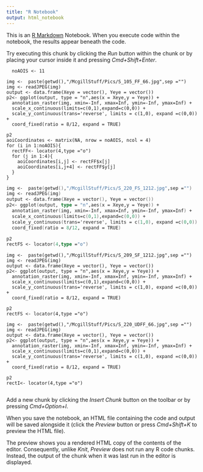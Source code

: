 ```yaml
---
title: "R Notebook"
output: html_notebook
---
```


This is an [R Markdown](http://rmarkdown.rstudio.com) Notebook. When you execute code within the notebook, the results appear beneath the code. 

Try executing this chunk by clicking the *Run* button within the chunk or by placing your cursor inside it and pressing *Cmd+Shift+Enter*. 
```AOIS
  noAOIS <- 11
```
```FF
img <-  paste(getwd(),"/McgillStuff/Pics/S_105_FF_66.jpg",sep ="")
img <- readJPEG(img)
output <- data.frame(Xeye = vector(), Yeye = vector())
p2<- ggplot(output, type = "n",aes(x = Xeye,y = Yeye)) +
  annotation_raster(img, xmin=-Inf, xmax=Inf, ymin=-Inf, ymax=Inf) + 
  scale_x_continuous(limits=c(0,1),expand=c(0,0)) + 
  scale_y_continuous(trans='reverse', limits = c(1,0), expand =c(0,0)) +
  coord_fixed(ratio = 8/12, expand = TRUE)

p2
aoiCoordinates <- matrix(NA, nrow = noAOIS, ncol = 4)
for (i in 1:noAOIS){
  rectFF<- locator(4,type ="o")
  for (j in 1:4){
    aoiCoordinates[i,j] <- rectFF$x[j]
    aoiCoordinates[i,j+4] <- rectFF$y[j]
  }
}
```


```FS
img <-  paste(getwd(),"/McgillStuff/Pics/S_220_FS_1212.jpg",sep ="")
img <- readJPEG(img)
output <- data.frame(Xeye = vector(), Yeye = vector())
p2<- ggplot(output, type = "n",aes(x = Xeye,y = Yeye)) +
  annotation_raster(img, xmin=-Inf, xmax=Inf, ymin=-Inf, ymax=Inf) + 
  scale_x_continuous(limits=c(0,1),expand=c(0,0)) + 
  scale_y_continuous(trans='reverse', limits = c(1,0), expand =c(0,0)) +
  coord_fixed(ratio = 8/12, expand = TRUE)

p2
rectFS <- locator(4,type ="o")
```
```SF
img <-  paste(getwd(),"/McgillStuff/Pics/S_209_SF_1212.jpg",sep ="")
img <- readJPEG(img)
output <- data.frame(Xeye = vector(), Yeye = vector())
p2<- ggplot(output, type = "n",aes(x = Xeye,y = Yeye)) +
  annotation_raster(img, xmin=-Inf, xmax=Inf, ymin=-Inf, ymax=Inf) + 
  scale_x_continuous(limits=c(0,1),expand=c(0,0)) + 
  scale_y_continuous(trans='reverse', limits = c(1,0), expand =c(0,0)) +
  coord_fixed(ratio = 8/12, expand = TRUE)

p2
rectFS <- locator(4,type ="o")
```


```I
img <-  paste(getwd(),"/McgillStuff/Pics/S_220_UDFF_66.jpg",sep ="")
img <- readJPEG(img)
output <- data.frame(Xeye = vector(), Yeye = vector())
p2<- ggplot(output, type = "n",aes(x = Xeye,y = Yeye)) +
  annotation_raster(img, xmin=-Inf, xmax=Inf, ymin=-Inf, ymax=Inf) + 
  scale_x_continuous(limits=c(0,1),expand=c(0,0)) + 
  scale_y_continuous(trans='reverse', limits = c(1,0), expand =c(0,0)) +
  coord_fixed(ratio = 8/12, expand = TRUE)

p2
rectI<- locator(4,type ="o")
```

```

```

Add a new chunk by clicking the *Insert Chunk* button on the toolbar or by pressing *Cmd+Option+I*.

When you save the notebook, an HTML file containing the code and output will be saved alongside it (click the *Preview* button or press *Cmd+Shift+K* to preview the HTML file). 

The preview shows you a rendered HTML copy of the contents of the editor. Consequently, unlike *Knit*, *Preview* does not run any R code chunks. Instead, the output of the chunk when it was last run in the editor is displayed.

